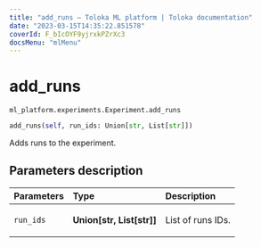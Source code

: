 ```yaml
---
title: "add_runs — Toloka ML platform | Toloka documentation"
date: "2023-03-15T14:35:22.851578"
coverId: F_bIcOYF9yjrxkPZrXc3
docsMenu: "mlMenu"
---
```


# add_runs

`ml_platform.experiments.Experiment.add_runs`

```python
add_runs(self, run_ids: Union[str, List[str]])
```

Adds runs to the experiment.

## Parameters description

| Parameters | Type | Description |
| :----------| :----| :-----------|
`run_ids`|**Union\[str, List\[str\]\]**|<p>List of runs IDs.</p>